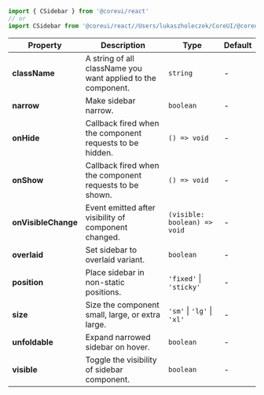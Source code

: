
```jsx
import { CSidebar } from '@coreui/react'
// or
import CSidebar from '@coreui/react//Users/lukaszholeczek/CoreUI/@coreui/react/packages/coreui-react/src/components/sidebar/CSidebar'
```

| Property | Description | Type | Default |
| --- | --- | --- | --- |
| **className** | A string of all className you want applied to the component. | `string` | - |
| **narrow** | Make sidebar narrow. | `boolean` | - |
| **onHide** | Callback fired when the component requests to be hidden. | `() => void` | - |
| **onShow** | Callback fired when the component requests to be shown. | `() => void` | - |
| **onVisibleChange** | Event emitted after visibility of component changed. | `(visible: boolean) => void` | - |
| **overlaid** | Set sidebar to overlaid variant. | `boolean` | - |
| **position** | Place sidebar in non-static positions. | `'fixed'` \| `'sticky'` | - |
| **size** | Size the component small, large, or extra large. | `'sm'` \| `'lg'` \| `'xl'` | - |
| **unfoldable** | Expand narrowed sidebar on hover. | `boolean` | - |
| **visible** | Toggle the visibility of sidebar component. | `boolean` | - |
